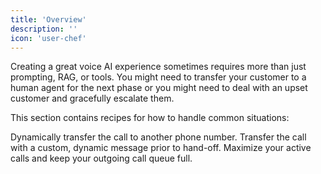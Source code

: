 ```yaml
---
title: 'Overview'
description: ''
icon: 'user-chef'
---
```


Creating a great voice AI experience sometimes requires more than just prompting, RAG, or tools. You might need to transfer your customer to a human agent for the next phase or you might need to deal with an upset customer and gracefully escalate them.

This section contains recipes for how to handle common situations:

<CardGroup cols={2}>
  <Card title="Transferring Calls" icon="shuffle" href="calltransfer" cta="View Guide" arrow="true">
    Dynamically transfer the call to another phone number.
  </Card>
  <Card title="Whisper Transfer" icon="message-bot" href="whispertransfer" cta="View Guide" arrow="true">
    Transfer the call with a custom, dynamic message prior to hand-off.
  </Card>
  <Card title="Managing Concurrency" icon="wave-pulse" href="concurrency" cta="View Guide" arrow="true">
    Maximize your active calls and keep your outgoing call queue full.
  </Card>
</CardGroup>
